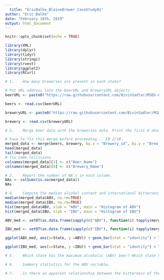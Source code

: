 ```yaml
---
  title: "EricBalke_BlaineBrewer_CaseStudy01"
author: "Eric Balke"
date: "February 18th, 2019"
output: html_document
---
```

  
  ```r
knitr::opts_chunk$set(echo = TRUE)
```

```r
library(XML)
library(dplyr)
library(tidyr)
library(stringi)
library(rvest)
library(ggplot2)
library(RCurl)

# 1.	How many breweries are present in each state?

# Put URL address into the beerURL and breweryURL objects
beerURL <- paste0("https://raw.githubusercontent.com/BivinSadler/MSDS-6306-Doing-Data-Science/master/Unit%207/Beers.csv")

beers <- read.csv(beerURL)

breweryURL <- paste0("https://raw.githubusercontent.com/BivinSadler/MSDS-6306-Doing-Data-Science/master/Unit%207/Breweries.csv")

brewery <- read.csv(breweryURL)

# 2.	Merge beer data with the breweries data. Print the first 6 observations and the last six observations to check the merged file.

# have to fix this merge before proceeding... EB 2/18
merged_data <- merge(beers, brewery, by.x = "Brewery_id", by.y = "Brew_ID")
head(merged_data)
tail(merged_data)
# fix name collisions
colnames(merged_data)[2] <- c("Beer_Name")
colnames(merged_data)[8] <- c("Brewery_Name")

# 3.	Report the number of NA's in each column.
NAs <- colSums(is.na(merged_data))
NAs

# 4.	Compute the median alcohol content and international bitterness unit for each state. Plot a bar chart to compare.
median(merged_data$ABV, na.rm=TRUE)
median(merged_data$IBU, na.rm=TRUE)
hist(merged_data$ABV, xlab = "ABV", main = "Histogram of ABV")
hist(merged_data$IBU, xlab = "IBU", main = "Histogram of IBU")

ABV_med <- setDT(as.data.frame(sapply(c("ABV"), function(i) tapply(merged_data[[i]], merged_data$State, median, na.rm=TRUE))), keep.rownames = "State")[]

IBU_med <- setDT(as.data.frame(sapply(c("IBU"), function(i) tapply(merged_data[[i]], merged_data$State, median, na.rm=TRUE))), keep.rownames = "State")[]

ggplot(ABV_med, aes(x=State, y =ABV)) + geom_bar(stat = "identity") + labs(x="State",y="ABV") + ggtitle("Median ABV by State") + theme(plot.title = element_text(hjust = 0.5)) + theme(axis.text=element_text(size=5))

ggplot(IBU_med, aes(x=State, y =IBU)) + geom_bar(stat = "identity") + labs(x="State",y="IBU") + ggtitle("Median IBU by State") + theme(plot.title = element_text(hjust = 0.5)) + theme(axis.text=element_text(size=5))

# 5.	Which state has the maximum alcoholic (ABV) beer? Which state has the most bitter (IBU) beer?

# 6.	Summary statistics for the ABV variable.

# 7.	Is there an apparent relationship between the bitterness of the beer and its alcoholic content? Draw a scatter plot.

```


